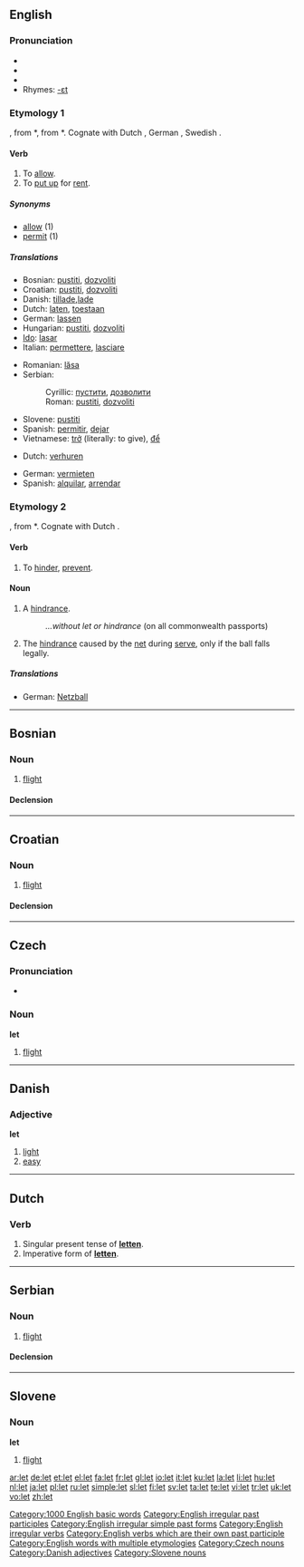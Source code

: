 {{see|Let|-let}}
{{wikipedia|dab=let}}
==English==

{{rank|whole|find|got|192|let|world|thing|set}}

===Pronunciation===
* {{SAMPA|/lEt/}}
* {{IPA|/lεt/}}
* {{audio|en-us-let.ogg|Audio (US)}}
* Rhymes: [[Rhymes:English:-ɛt|-ɛt]]

===Etymology 1===
{{OE.}} {{term|lætan|lǣtan|to allow, let go, bequeath, leave, rent}}, from {{PG.}} *{{term||lǣt-}}, from {{PIE.}} *{{term||lēd-}}.  Cognate with Dutch {{term|latan}}, German {{term|lassen}}, Swedish {{term|låta}}.

====Verb====
{{en-verb|lets|letting|let|'''[[let]]''' or rarely '''[[letten]]'''}}

# To [[allow]].
# To [[put up]] for [[rent]].

=====Synonyms=====
* [[allow]] (1)
* [[permit]] (1)

=====Translations=====
{{trans-top|to allow}}
* Bosnian: [[pustiti]], [[dozvoliti]]
* Croatian: [[pustiti]], [[dozvoliti]]
* Danish: [[tillade]],[[lade]]
* Dutch: [[laten]], [[toestaan]]
* German: [[lassen]]
* Hungarian: [[pustiti]], [[dozvoliti]]
* [[Ido]]: [[lasar]]
* Italian: [[permettere]], [[lasciare]]
{{trans-mid}}
* Romanian: [[lăsa]]
* Serbian:
*: Cyrillic: [[пустити]], [[дозволити]]
*: Roman: [[pustiti]], [[dozvoliti]]
* Slovene: [[pustiti]]
* Spanish: [[permitir]], [[dejar]]
* Vietnamese: [[trở]] (literally: to give), [[để]]
{{trans-bottom}}

{{trans-top|to put up for rent}}
* Dutch: [[verhuren]]
{{trans-mid}}
* German: [[vermieten]]
* Spanish: [[alquilar]], [[arrendar]]
{{trans-bottom}}

===Etymology 2===
{{OE.}} {{term|lettan||to hinder, delay}}, from {{PG.}} *{{term||lāto-}}.  Cognate with Dutch {{term|letten}}.

====Verb====
{{en-verb|lets|letting|letted|let}}

# {{archaic}} To [[hinder]], [[prevent]].

====Noun====
{{en-noun}}

# A [[hindrance]].
#: ''...without let or hindrance'' (on all commonwealth passports)
# {{context|tennis}} The [[hindrance]] caused by the [[net]] during [[serve]], only if the ball falls legally.

=====Translations=====
{{trans-top|a hindrance}}
{{trans-mid}}
{{trans-bottom}}

{{trans-top|the hindrance}}
* German: [[Netzball]] {{m}}
{{trans-mid}}
{{trans-bottom}}

[[Category:1000 English basic words]]
[[Category:English irregular past participles]]
[[Category:English irregular simple past forms]]
[[Category:English irregular verbs]]
[[Category:English verbs which are their own past participle]]
[[Category:English words with multiple etymologies]]

----

==Bosnian==

===Noun===
{{bs-noun|g=m|letovi}}

# [[flight]]

====Declension====
{{bs-decl-noun
|let|letovi
|leta|letova
|letu|letovima
|let|letove
|lete|letovi
|letom|letovima
|letu|letovima
}}

----

==Croatian==

===Noun===
{{hr-noun|g=m|letovi}}

# [[flight]]

====Declension====
{{hr-decl-noun
|let|letovi
|leta|letova
|letu|letovima
|let|letove
|lete|letovi
|letu|letovima
|letom|letovima
}}

----

==Czech==

===Pronunciation===
* {{audio|Cs-let.ogg|audio}}

===Noun===
'''let''' {{m}}

# [[flight]]

[[Category:Czech nouns]]

----

==Danish==

===Adjective===
'''let'''

# [[light]]
# [[easy]]

[[Category:Danish adjectives]]

----

==Dutch==

===Verb===
{{infl|nl|verb|cat=verb forms}}

# Singular present tense of '''[[letten]]'''.
# Imperative form of '''[[letten]]'''.

----

==Serbian==

===Noun===
{{sr-noun|g=m|pl=letovi|cyr=лет}}

# [[flight]]

====Declension====
{{sr-decl-noun
|let|letovi
|leta|letova
|letu|letovima
|let|letove
|lete|letovi
|letom|letovima
|letu|letovima
}}

----

==Slovene==

===Noun===
'''let''' {{m}}

# [[flight]]

[[Category:Slovene nouns]]

[[ar:let]]
[[de:let]]
[[et:let]]
[[el:let]]
[[fa:let]]
[[fr:let]]
[[gl:let]]
[[io:let]]
[[it:let]]
[[ku:let]]
[[la:let]]
[[li:let]]
[[hu:let]]
[[nl:let]]
[[ja:let]]
[[pl:let]]
[[ru:let]]
[[simple:let]]
[[sl:let]]
[[fi:let]]
[[sv:let]]
[[ta:let]]
[[te:let]]
[[vi:let]]
[[tr:let]]
[[uk:let]]
[[vo:let]]
[[zh:let]]